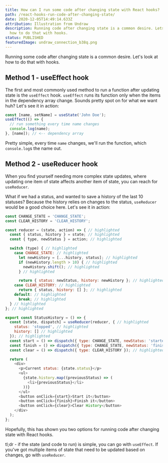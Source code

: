 ```yaml
---
title: How can I run some code after changing state with React hooks?
path: /react-hooks-run-code-after-changing-state/
date: 2020-12-05T14:49:14.633Z
attribution: Illustration from Undraw
description: Running code after changing state is a common desire. Lets look at
  how to do that with hooks.
status: PUBLISHED
featuredImage: undraw_connection_b38q.png
---
```

Running some code after changing state is a common desire. Let's look at how to do that with hooks.

## Method 1 - useEffect hook

The first and most commonly used method to run a function after updating state is the `useEffect` hook. `useEffect` runs its function only when the items in the dependency array change. Sounds pretty spot on for what we want huh? Let's see it in action:

```js
const [name, setName] = useState('John Doe');
useEffect(() => {
  // run something every time name changes
  console.log(name);
}, [name]); // <-- dependency array
```

Pretty simple, every time `name` changes, we'll run the function, which `console.log`s the name out. 

## Method 2 - useReducer hook

When you find yourself needing more complex state updates, where updating one item of state affects another item of state, you can reach for `useReducer`.

What if we had a status, and wanted to save a history of the last 10 statuses? Because the history relies on changes to the status, `useReducer` would be a good choice here. Let's see it in action:

```js
const CHANGE_STATE = 'CHANGE_STATE';
const CLEAR_HISTORY = 'CLEAR_HISTORY';

const reducer = (state, action) => { // highlighted
  const { status, history } = state; // highlighted
  const { type, newStatus } = action; // highlighted

  switch (type) { // highlighted
    case CHANGE_STATE: // highlighted
      let newHistory = [...history, status]; // highlighted
      if (newHistory.length > 10) { // highlighted
        newHistory.shift(); // highlighted
      } // highlighted

      return { status: newStatus, history: newHistory }; // highlighted
    case CLEAR_HISTORY: // highlighted
      return { status, history: [] }; // highlighted
    default: // highlighted
      break; // highlighted
  } // highlighted
}; // highlighted

export const StatusHistory = () => {
  const [state, dispatch] = useReducer(reducer, { // highlighted
    status: 'stopped', // highlighted
    history: [] // highlighted
  }); // highlighted
  const start = () => dispatch({ type: CHANGE_STATE, newStatus: 'started' }); // highlighted
  const finish = () => dispatch({ type: CHANGE_STATE, newStatus: 'finished' }); // highlighted
  const clear = () => dispatch({ type: CLEAR_HISTORY }); // highlighted

  return (
    <div>
      <p>Current status: {state.status}</p>
      <ul>
        {state.history.map((previousStatus) => (
          <li>{previousStatus}</li>
        ))}
      </ul>
      <button onClick={start}>Start it</button>
      <button onClick={finish}>Finish it</button>
      <button onClick={clear}>Clear History</button>
    </div>
  );
};
```

Hopefully, this has shown you two options for running code after changing state with React hooks.

tl;dr - if the state (and code to run) is simple, you can go with `useEffect`. If you've got multiple items of state that need to be updated based on changes, go with `useReducer`. 